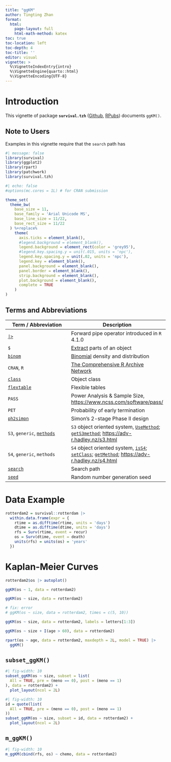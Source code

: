 ```yaml
---
title: "ggKM"
author: Tingting Zhan
format: 
  html:
    page-layout: full
    html-math-method: katex
toc: true
toc-location: left
toc-depth: 4
toc-title: ''
editor: visual
vignette: >
  %\VignetteIndexEntry{intro}
  %\VignetteEngine{quarto::html}
  %\VignetteEncoding{UTF-8}
---
```


# Introduction

This vignette of package **`survival.tzh`** ([Github](https://github.com/tingtingzhan/survival.tzh), [RPubs](https://rpubs.com/tingtingzhan/VisualizeSimon2Stage)) documents `ggKM()`.

## Note to Users

Examples in this vignette require that the `search` path has

```r
#| message: false
library(survival)
library(ggplot2)
library(rpart)
library(patchwork)
library(survival.tzh)
```

```r
#| echo: false
#options(mc.cores = 1L) # for CRAN submission

theme_set(
  theme_bw(
    base_size = 11, 
    base_family = 'Arial Unicode MS', 
    base_line_size = 11/22, 
    base_rect_size = 11/22
  ) %+replace% 
    theme(
      axis.ticks = element_blank(), 
      #legend.background = element_blank(), 
      legend.background = element_rect(color = 'grey95'),
      #legend.key.spacing.y = unit(.015, units = 'npc'),
      legend.key.spacing.y = unit(.02, units = 'npc'),
      legend.key = element_blank(), 
      panel.background = element_blank(), 
      panel.border = element_blank(), 
      strip.background = element_blank(), 
      plot.background = element_blank(), 
      complete = TRUE
    )
)
```

## Terms and Abbreviations

| Term / Abbreviation | Description |
|--------------------------------------------|----------------------------|
| [`|>`](https://search.r-project.org/R/refmans/base/html/pipeOp.html) | Forward pipe operator introduced in `R` 4.1.0 |
| `$` | [Extract](https://search.r-project.org/R/refmans/base/html/Extract.html) parts of an object |
| [`binom`](https://search.r-project.org/R/refmans/stats/html/Binomial.html) | [Binomial](https://en.wikipedia.org/wiki/Binomial_distribution) density and distribution |
| `CRAN`, `R` | [The Comprehensive R Archive Network](https://cran.r-project.org) |
| [`class`](https://search.r-project.org/R/refmans/base/html/class.html) | Object class |
| [`flextable`](https://search.r-project.org/CRAN/refmans/flextable/html/flextable.html) | Flexible tables |
| `PASS` | Power Analysis & Sample Size, <https://www.ncss.com/software/pass/> |
| `PET` | Probability of early termination |
| [`ph2simon`](https://search.r-project.org/CRAN/refmans/clinfun/html/ph2simon.html) | Simon's 2-stage Phase II design |
| `S3`, `generic`, [`methods`](https://search.r-project.org/R/refmans/utils/html/methods.html) | `S3` object oriented system, [`UseMethod`](https://search.r-project.org/R/refmans/base/html/UseMethod.html); [`getS3method`](https://search.r-project.org/R/refmans/utils/html/getS3method.html); <https://adv-r.hadley.nz/s3.html> |
| `S4`, `generic`, `methods` | `S4` object oriented system, [`isS4`](https://search.r-project.org/R/refmans/base/html/isS4.html); [`setClass`](https://search.r-project.org/R/refmans/methods/html/setClass.html); [`getMethod`](https://search.r-project.org/R/refmans/methods/html/getMethod.html); <https://adv-r.hadley.nz/s4.html> |
| [`search`](https://search.r-project.org/R/refmans/base/html/search.html) | Search path |
| [`seed`](https://search.r-project.org/R/refmans/base/html/Random.html) | Random number generation seed |

# Data Example

```r
rotterdam2 = survival::rotterdam |> 
  within.data.frame(expr = {
    rtime = as.difftime(rtime, units = 'days')
    dtime = as.difftime(dtime, units = 'days')
    rfs = Surv(rtime, event = recur)
    os = Surv(dtime, event = death)
    units(rfs) = units(os) = 'years'
  })
```

# Kaplan-Meier Curves

```r
rotterdam2$os |> autoplot()
```

```r
ggKM(os ~ 1, data = rotterdam2)
```

```r
ggKM(os ~ size, data = rotterdam2)
```

```r
# fix: error
# ggKM(os ~ size, data = rotterdam2, times = c(5, 10))
```

```r
ggKM(os ~ size, data = rotterdam2, labels = letters[1:3])
```

```r
ggKM(os ~ size + I(age > 60), data = rotterdam2)
```

```r
rpart(os ~ age, data = rotterdam2, maxdepth = 2L, model = TRUE) |>
  ggKM()
```

## `subset_ggKM()`

```r
#| fig-width: 10
subset_ggKM(os ~ size, subset = list(
  All = TRUE, pre = (meno == 0), post = (meno == 1)
), data = rotterdam2) +
  plot_layout(ncol = 2L)
```

```r
#| fig-width: 10
id = quote(list(
  All = TRUE, pre = (meno == 0), post = (meno == 1)
))
subset_ggKM(os ~ size, subset = id, data = rotterdam2) +
  plot_layout(ncol = 2L)
```

## `m_ggKM()`

```r
#| fig-width: 10
m_ggKM(cbind(rfs, os) ~ chemo, data = rotterdam2)
```
